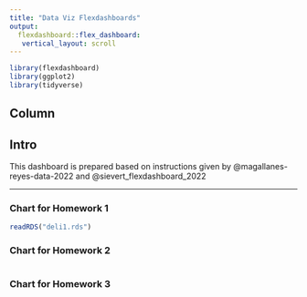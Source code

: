 ```yaml
---
title: "Data Viz Flexdashboards"
output: 
  flexdashboard::flex_dashboard:
   vertical_layout: scroll
---
```


```r
library(flexdashboard)
library(ggplot2)
library(tidyverse)
```

## Column {data-width="\"450"}

## Intro {.sidebar}

This dashboard is prepared based on instructions given by @magallanes-reyes-data-2022 and @sievert_flexdashboard_2022

------------------------------------------------------------------------



### Chart for Homework 1

```r
readRDS("deli1.rds")
```

### Chart for Homework 2

```r

```

### Chart for Homework 3

```r

```
